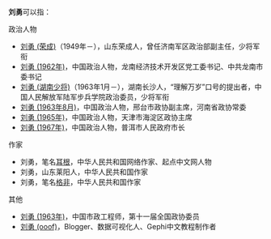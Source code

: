 '''刘勇'''可以指：
;政治人物
* [[刘勇_(荣成)|刘勇 (荣成)]]（1949年－），山东荣成人，曾任济南军区政治部副主任，少将军衔
* [[刘勇_(1962年)|刘勇 (1962年)]]，中国政治人物，龙南经济技术开发区党工委书记、中共龙南市委书记
* [[刘勇_(湖南少将)|刘勇 (湖南少将)]]（1963年1月－），湖南长沙人，“理解万岁”口号的提出者，中国人民解放军陆军步兵学院政治委员，少将军衔
* [[刘勇_(1963年8月)|刘勇 (1963年8月)]]，中国政治人物，邢台市政协副主席，河南省政协常委
* [[刘勇_(1965年)|刘勇 (1965年)]]，中国政治人物，天津市海淀区政协主席
* [[刘勇_(1967年)|刘勇 (1967年)]]，中国政治人物，普洱市人民政府市长

;作家
* 刘勇，笔名[[耳根|耳根]]，中华人民共和国网络作家、起点中文网人物
* 刘勇，山东莱阳人，中华人民共和国作家
* 刘勇，笔名[[格非|格非]]，中华人民共和国作家

;其他
* [[刘勇_(1963年)|刘勇 (1963年)]]，中国市政工程师，第十一届全国政协委员
* [[刘勇_(ooof)|刘勇 (ooof)]]，Blogger、数据可视化人、Gephi中文教程制作者
{{Disambiguation|Y|Cat=二字刘姓人名消歧义}}